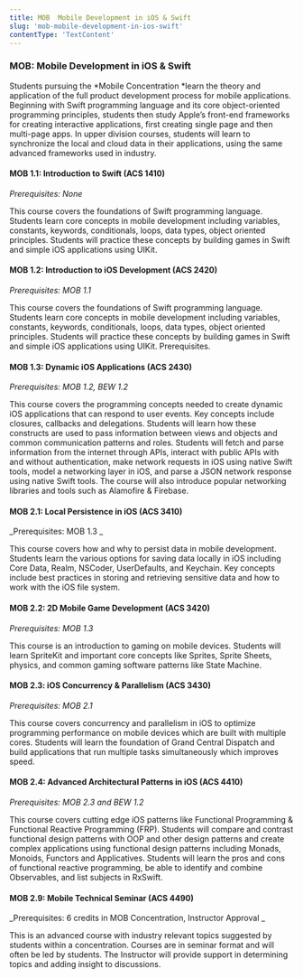 ```yaml
---
title: MOB  Mobile Development in iOS & Swift
slug: 'mob-mobile-development-in-ios-swift'
contentType: 'TextContent'
---
```


### MOB: Mobile Development in iOS & Swift

Students pursuing the *Mobile Concentration *learn the theory and application of the full product
development process for mobile applications. Beginning with Swift programming language and its core
object-oriented programming principles, students then study Apple’s front-end frameworks for
creating interactive applications, first creating single page and then multi-page apps. In upper
division courses, students will learn to synchronize the local and cloud data in their applications,
using the same advanced frameworks used in industry.

#### MOB 1.1: Introduction to Swift (ACS 1410)

_Prerequisites: None_

This course covers the foundations of Swift programming language. Students learn core concepts in
mobile development including variables, constants, keywords, conditionals, loops, data types, object
oriented principles. Students will practice these concepts by building games in Swift and simple iOS
applications using UIKit.

#### MOB 1.2: Introduction to iOS Development (ACS 2420)

_Prerequisites: MOB 1.1_

This course covers the foundations of Swift programming language. Students learn core concepts in
mobile development including variables, constants, keywords, conditionals, loops, data types, object
oriented principles. Students will practice these concepts by building games in Swift and simple iOS
applications using UIKit. Prerequisites.

#### MOB 1.3: Dynamic iOS Applications (ACS 2430)

_Prerequisites: MOB 1.2, BEW 1.2_

This course covers the programming concepts needed to create dynamic iOS applications that can
respond to user events. Key concepts include closures, callbacks and delegations. Students will
learn how these constructs are used to pass information between views and objects and common
communication patterns and roles. Students will fetch and parse information from the internet
through APIs, interact with public APIs with and without authentication, make network requests in
iOS using native Swift tools, model a networking layer in iOS, and parse a JSON network response
using native Swift tools. The course will also introduce popular networking libraries and tools such
as Alamofire & Firebase.

#### MOB 2.1: Local Persistence in iOS (ACS 3410)

_Prerequisites: MOB 1.3 _

This course covers how and why to persist data in mobile development. Students learn the various
options for saving data locally in iOS including Core Data, Realm, NSCoder, UserDefaults, and
Keychain. Key concepts include best practices in storing and retrieving sensitive data and how to
work with the iOS file system.

#### MOB 2.2: 2D Mobile Game Development (ACS 3420)

_Prerequisites: MOB 1.3_

This course is an introduction to gaming on mobile devices. Students will learn SpriteKit and
important core concepts like Sprites, Sprite Sheets, physics, and common gaming software patterns
like State Machine.

#### MOB 2.3: iOS Concurrency & Parallelism (ACS 3430)

_Prerequisites: MOB 2.1_

This course covers concurrency and parallelism in iOS to optimize programming performance on mobile
devices which are built with multiple cores. Students will learn the foundation of Grand Central
Dispatch and build applications that run multiple tasks simultaneously which improves speed.

#### MOB 2.4: Advanced Architectural Patterns in iOS (ACS 4410)

_Prerequisites: MOB 2.3 and BEW 1.2_

This course covers cutting edge iOS patterns like Functional Programming & Functional Reactive
Programming (FRP). Students will compare and contrast functional design patterns with OOP and other
design patterns and create complex applications using functional design patterns including Monads,
Monoids, Functors and Applicatives. Students will learn the pros and cons of functional reactive
programming, be able to identify and combine Observables, and list subjects in RxSwift.

#### MOB 2.9: Mobile Technical Seminar (ACS 4490)

_Prerequisites: 6 credits in MOB Concentration, Instructor Approval _

This is an advanced course with industry relevant topics suggested by students within a
concentration. Courses are in seminar format and will often be led by students. The Instructor will
provide support in determining topics and adding insight to discussions.
